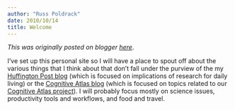 ```yaml
---
author: "Russ Poldrack"
date: 2010/10/14
title: Welcome
---
```


*This was originally posted on blogger [here](https://russpoldrack.blogspot.com/2010/10/welcome.html)*.

I've set up this personal site so I will have a place to spout off about the various things that I think about that don't fall under the purview of the my [Huffington Post blog](http://www.huffingtonpost.com/russell-poldrack) (which is focused on implications of research for daily living) or the [Cognitive Atlas blog](http://blog.cognitiveatlas.org/) (which is focused on topics related to our [Cognitive Atlas project](http://www.cognitiveatlas.org/)).  I will probably focus mostly on science issues, productivity tools and workflows, and food and travel.